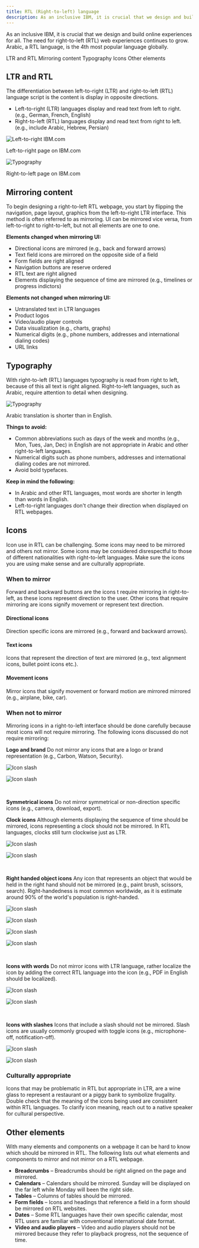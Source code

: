 ```yaml
---
title: RTL (Right-to-left) language
description: As an inclusive IBM, it is crucial that we design and build online experiences for all. The need for right-to-left (RTL) web experiences continues to grow. Arabic, a RTL language, is the 4th most popular language globally.  
---
```


<PageDescription>

As an inclusive IBM, it is crucial that we design and build online experiences for all. The need for right-to-left (RTL) web experiences continues to grow. Arabic, a RTL language, is the 4th most popular language globally. 

</PageDescription>


<AnchorLinks>

<AnchorLink>LTR and RTL</AnchorLink>
<AnchorLink>Mirroring content</AnchorLink>
<AnchorLink>Typography</AnchorLink>
<AnchorLink>Icons</AnchorLink>
<AnchorLink>Other elements</AnchorLink>

</AnchorLinks>

## LTR and RTL
The differentiation between left-to-right (LTR) and right-to-left (RTL) language script is the content is display in opposite directions.

* Left-to-right (LTR) languages display and read text from left to right. (e.g., German, French, English)
* Right-to-left (RTL) languages display and read text from right to left. (e.g., include Arabic, Hebrew, Persian)

![Left-to-right IBM.com](../../images/guidelines/right-to-left/left-to-right-ibm-dotcom.jpg)
<Caption>Left-to-right page on IBM.com</Caption>

![Typography](../../images/guidelines/right-to-left/right-to-left-ibm-dotcom.jpg)
<Caption>Right-to-left page on IBM.com</Caption>

## Mirroring content
To begin designing a right-to-left RTL webpage, you start by flipping the navigation, page layout, graphics from the left-to-right LTR interface. This method is often referred to as mirroring. UI can be mirrored vice versa, from left-to-right to right-to-left, but not all elements are one to one. 

**Elements changed when mirroring UI:**
* Directional icons are mirrored (e.g., back and forward arrows)
* Text field icons are mirrored on the opposite side of a field
* Form fields are right aligned 
* Navigation buttons are reserve ordered
* RTL text are right aligned 
* Elements displaying the sequence of time are mirrored (e.g., timelines or progress indictors)

**Elements not changed when mirroring UI:**
* Untranslated text in LTR languages 
* Product logos
* Video/audio player controls 
* Data visualization (e.g., charts, graphs)
* Numerical digits (e.g., phone numbers, addresses and international dialing codes)
* URL links

## Typography 
With right-to-left (RTL) languages typography is read from right to left, because of this all text is right aligned. Right-to-left languages, such as Arabic, require attention to detail when designing. 

![Typography](../../images/guidelines/right-to-left/typography.jpg)
<Caption>Arabic translation is shorter than in English.</Caption>

**Things to avoid:**
* Common abbreviations such as days of the week and months (e.g., Mon, Tues, Jan, Dec) in English are not appropriate in Arabic and other right-to-left languages.
* Numerical digits such as phone numbers, addresses and international dialing codes are not mirrored.
* Avoid bold typefaces.

**Keep in mind the following:**
* In Arabic and other RTL languages, most words are shorter in length than words in English.
* Left-to-right languages don't change their direction when displayed on RTL webpages.

## Icons
Icon use in RTL can be challenging. Some icons may need to be mirrored and others not mirror. Some icons may be considered disrespectful to those of different nationalities with right-to-left languages. Make sure the icons you are using make sense and are culturally appropriate. 

### When to mirror 
Forward and backward buttons are the icons t require mirroring in right-to-left, as these icons represent direction to the user. Other icons that require mirroring are icons signify movement or represent text direction. 

#### Directional icons
Direction specific icons are mirrored (e.g., forward and backward arrows).

#### Text icons
Icons that represent the direction of text are mirrored (e.g., text alignment icons, bullet point icons etc.).

#### Movement icons
Mirror icons that signify movement or forward motion are mirrored mirrored (e.g., airplane, bike, car).

### When not to mirror
Mirroring icons in a right-to-left interface should be done carefully because most icons will not require mirroring. The following icons discussed do not require mirroring:

**Logo and brand**
Do not mirror any icons that are a logo or brand representation (e.g., Carbon, Watson, Security).

<Row>
 <Column colMd={4} colLg={4} >
   <DoDontExample type="do" >

 ![Icon slash ](../../images/guidelines/right-to-left/logo-icon-do.jpg)

   </DoDontExample>
 </Column>  
 <Column colMd={4} colLg={4}>
   <DoDontExample >

 ![Icon slash ](../../images/guidelines/right-to-left/logo-icon-do-not.jpg)

   </DoDontExample>
 </Column>
 </Row>
 
 <br/>

**Symmetrical icons**
Do not mirror symmetrical or non-direction specific icons (e.g., camera, download, export).

**Clock icons**
Although elements displaying the sequence of time should be mirrored, icons representing a clock should not be mirrored. In RTL languages, clocks still turn clockwise just as LTR. 

<Row>
 <Column colMd={4} colLg={4} >
   <DoDontExample type="do" >

 ![Icon slash ](../../images/guidelines/right-to-left/clock-icon-do.jpg)

   </DoDontExample>
 </Column>  
 <Column colMd={4} colLg={4}>
   <DoDontExample >

 ![Icon slash ](../../images/guidelines/right-to-left/clock-icon-do-not.jpg)

   </DoDontExample>
 </Column>
 </Row>
 
 <br/>

**Right handed object icons**
Any icon that represents an object that would be held in the right hand should not be mirrored (e.g., paint brush, scissors, search). Right-handedness is most common worldwide, as it is estimate around 90% of the world's population is right-handed.

<Row>
 <Column colMd={4} colLg={4} >
   <DoDontExample type="do" >

 ![Icon slash ](../../images/guidelines/right-to-left/right-handed-icon-do-1.jpg)

   </DoDontExample>
 </Column>  
 <Column colMd={4} colLg={4}>
   <DoDontExample >

 ![Icon slash ](../../images/guidelines/right-to-left/right-handed-icon-do-not-1.jpg)

   </DoDontExample>
 </Column>
 </Row>
 
 <Row>
 <Column colMd={4} colLg={4} >
   <DoDontExample type="do" >

 ![Icon slash ](../../images/guidelines/right-to-left/right-handed-icon-do-2.jpg)

   </DoDontExample>
 </Column>  
 <Column colMd={4} colLg={4}>
   <DoDontExample >

 ![Icon slash ](../../images/guidelines/right-to-left/right-handed-icon-do-not-2.jpg)

   </DoDontExample>
 </Column>
 </Row>
 
 <br/>

**Icons with words**
Do not mirror icons with LTR language, rather localize the icon by adding the correct RTL language into the icon (e.g., PDF in English should be localized).

<Row>
 <Column colMd={4} colLg={4} >
   <DoDontExample type="do" >

 ![Icon slash ](../../images/guidelines/right-to-left/icon-with-words-do.jpg)

   </DoDontExample>
 </Column>  
 <Column colMd={4} colLg={4}>
   <DoDontExample >

 ![Icon slash ](../../images/guidelines/right-to-left/icon-with-words-do-not.jpg)

   </DoDontExample>
 </Column>
 </Row>
 
<br/>

**Icons with slashes**
Icons that include a slash should not be mirrored. Slash icons are usually commonly grouped with toggle icons (e.g., microphone-off, notification-off).

<Row>
 <Column colMd={4} colLg={4} >
   <DoDontExample type="do" >

 ![Icon slash ](../../images/guidelines/right-to-left/icon-slash-do.jpg)

   </DoDontExample>
 </Column>  
 <Column colMd={4} colLg={4}>
   <DoDontExample >

 ![Icon slash ](../../images/guidelines/right-to-left/icon-slash-do-not.jpg)

   </DoDontExample>
 </Column>
 </Row>

### Culturally appropriate
Icons that may be problematic in RTL but appropriate in LTR, are a wine glass to represent a restaurant or a piggy bank to symbolize frugality. Double check that the meaning of the icons being used are consistent within RTL languages. To clarify icon meaning, reach out to a native speaker for cultural perspective. 

## Other elements 
With many elements and components on a webpage it can be hard to know which should be mirrored in RTL. The following lists out what elements and components to mirror and not mirror on a RTL webpage. 

* **Breadcrumbs** – Breadcrumbs should be right aligned on the page and mirrored.
* **Calendars** – Calendars should be mirrored. Sunday will be displayed on the far left while Monday will been the right side. 
* **Tables** – Columns of tables should be mirrored. 
* **Form fields** – Icons and headings that reference a field in a form should be mirrored on RTL websites.
* **Dates** – Some RTL languages have their own specific calendar, most RTL users are familiar with conventional international date format. 
* **Video and audio players** – Video and audio players should not be mirrored because they refer to playback progress, not the sequence of time. 
